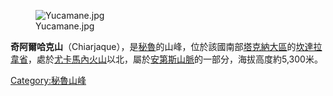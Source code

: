 [[Image:Yucamane.jpg|right]]

{{Coord|17|6|32|S|70|12|46|W|display=title}}

'''奇阿爾哈克山'''（Chiarjaque），是[[秘魯|秘魯]]的山峰，位於該國南部[[塔克納大區|塔克納大區]]的[[坎達拉韋省|坎達拉韋省]]，處於[[尤卡馬內火山|尤卡馬內火山]]以北，屬於[[安第斯山脈|安第斯山脈]]的一部分，海拔高度約5,300米。

{{Peru-geo-stub}}
[[Category:秘魯山峰|Category:秘魯山峰]]